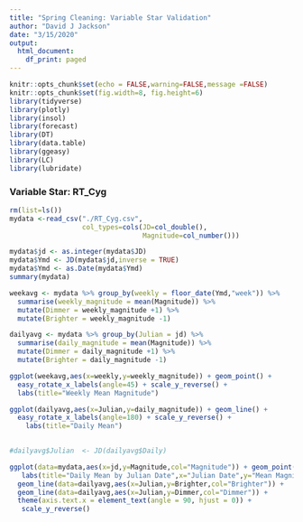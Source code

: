 ```yaml
---
title: "Spring Cleaning: Variable Star Validation"
author: "David J Jackson"
date: "3/15/2020"
output:
  html_document:
    df_print: paged
---
```


```r
knitr::opts_chunk$set(echo = FALSE,warning=FALSE,message =FALSE)
knitr::opts_chunk$set(fig.width=8, fig.height=6)
library(tidyverse)
library(plotly)
library(insol)
library(forecast)
library(DT)
library(data.table)
library(ggeasy)
library(LC)
library(lubridate)

```

### Variable Star: RT_Cyg 

```r
rm(list=ls())
mydata <-read_csv("./RT_Cyg.csv",
                  col_types=cols(JD=col_double(),
                                 Magnitude=col_number())) 

mydata$jd <- as.integer(mydata$JD)
mydata$Ymd <- JD(mydata$jd,inverse = TRUE)
mydata$Ymd <- as.Date(mydata$Ymd)
summary(mydata)

```

```r

weekavg <- mydata %>% group_by(weekly = floor_date(Ymd,"week")) %>% 
  summarise(weekly_magnitude = mean(Magnitude)) %>%
  mutate(Dimmer = weekly_magnitude +1) %>%
  mutate(Brighter = weekly_magnitude -1)

dailyavg <- mydata %>% group_by(Julian = jd) %>% 
  summarise(daily_magnitude = mean(Magnitude)) %>%
  mutate(Dimmer = daily_magnitude +1) %>%
  mutate(Brighter = daily_magnitude -1)
```

```r

ggplot(weekavg,aes(x=weekly,y=weekly_magnitude)) + geom_point() +
  easy_rotate_x_labels(angle=45) + scale_y_reverse() +
  labs(title="Weekly Mean Magnitude")

ggplot(dailyavg,aes(x=Julian,y=daily_magnitude)) + geom_line() +
  easy_rotate_x_labels(angle=180) + scale_y_reverse() + 
    labs(title="Daily Mean")
  
```

```r
#dailyavg$Julian  <- JD(dailyavg$Daily)

ggplot(data=mydata,aes(x=jd,y=Magnitude,col="Magnitude")) + geom_point() +
   labs(title="Daily Mean by Julian Date",x="Julian Date",y="Mean Magnitude") + 
  geom_line(data=dailyavg,aes(x=Julian,y=Brighter,col="Brighter")) +
  geom_line(data=dailyavg,aes(x=Julian,y=Dimmer,col="Dimmer")) +
  theme(axis.text.x = element_text(angle = 90, hjust = 0)) +
   scale_y_reverse()
```



  
  
  
  
  
  
  
  
  
  

